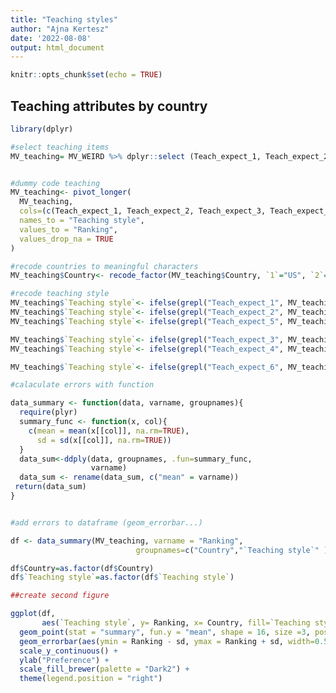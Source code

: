 ```yaml
---
title: "Teaching styles"
author: "Ajna Kertesz"
date: '2022-08-08'
output: html_document
---
```


```r
knitr::opts_chunk$set(echo = TRUE)
```

## Teaching attributes by country

```r

library(dplyr)

#select teaching items
MV_teaching= MV_WEIRD %>% dplyr::select (Teach_expect_1, Teach_expect_2, Teach_expect_3, Teach_expect_4, Teach_expect_5, Teach_expect_6, Country, PID)


#dummy code teaching
MV_teaching<- pivot_longer(
  MV_teaching,
  cols=(c(Teach_expect_1, Teach_expect_2, Teach_expect_3, Teach_expect_4, Teach_expect_5, Teach_expect_6)),
  names_to = "Teaching style",
  values_to = "Ranking",
  values_drop_na = TRUE
)

#recode countries to meaningful characters
MV_teaching$Country<- recode_factor(MV_teaching$Country, `1`="US", `2`="Canada", `3`="UK", `4`="Australia", `5`="NZ")

#recode teaching style
MV_teaching$`Teaching style`<- ifelse(grepl("Teach_expect_1", MV_teaching$`Teaching style`, fixed=TRUE), "Rote", MV_teaching$`Teaching style`)
MV_teaching$`Teaching style`<- ifelse(grepl("Teach_expect_2", MV_teaching$`Teaching style`, fixed=TRUE), "Rote", MV_teaching$`Teaching style`)
MV_teaching$`Teaching style`<- ifelse(grepl("Teach_expect_5", MV_teaching$`Teaching style`, fixed=TRUE), "Rote", MV_teaching$`Teaching style`)

MV_teaching$`Teaching style`<- ifelse(grepl("Teach_expect_3", MV_teaching$`Teaching style`, fixed=TRUE), "Free", MV_teaching$`Teaching style`)
MV_teaching$`Teaching style`<- ifelse(grepl("Teach_expect_4", MV_teaching$`Teaching style`, fixed=TRUE), "Free", MV_teaching$`Teaching style`)

MV_teaching$`Teaching style`<- ifelse(grepl("Teach_expect_6", MV_teaching$`Teaching style`, fixed=TRUE), "Balanced", MV_teaching$`Teaching style`)

#calaculate errors with function

data_summary <- function(data, varname, groupnames){
  require(plyr)
  summary_func <- function(x, col){
    c(mean = mean(x[[col]], na.rm=TRUE),
      sd = sd(x[[col]], na.rm=TRUE))
  }
  data_sum<-ddply(data, groupnames, .fun=summary_func,
                  varname)
  data_sum <- rename(data_sum, c("mean" = varname))
 return(data_sum)
}


#add errors to dataframe (geom_errorbar...)

df <- data_summary(MV_teaching, varname = "Ranking",
                            groupnames=c("Country","`Teaching style`" ))

df$Country=as.factor(df$Country)
df$`Teaching style`=as.factor(df$`Teaching style`)

##create second figure

ggplot(df,
       aes(`Teaching style`, y= Ranking, x= Country, fill=`Teaching style`, color=`Teaching style`)) +
  geom_point(stat = "summary", fun.y = "mean", shape = 16, size =3, position=position_dodge(width=0.5)) +
  geom_errorbar(aes(ymin = Ranking - sd, ymax = Ranking + sd, width=0.5), linetype = "dotted", position=position_dodge(width=0.5))+
  scale_y_continuous() +
  ylab("Preference") +
  scale_fill_brewer(palette = "Dark2") +
  theme(legend.position = "right")
  
  

```